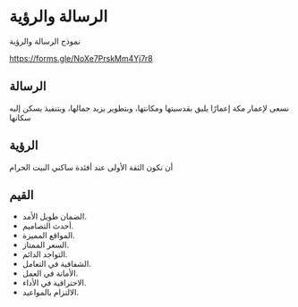 # الرسالة والرؤية

نموذج الرسالة والرؤية

https://forms.gle/NoXe7PrskMm4Yj7r8

## الرسالة

نسعى لإعمار مكة إعمارًا يليق بقدسيتها ومكانتها، وبتطوير يزيد جمالها، وبتنفيذ يسكن إليه سكانها

## الرؤية 

أن نكون الثقة الأولى عند أفئدة ساكني البيت الحرام

## القيم

- الضمان طويل الأمد.
- أحدث التصاميم.
- المواقع المميزة.
- السعر الممتاز.
- التواجد الدائم.
- الشفافية في التعامل.
- الأمانة في العمل.
- الاحترافية في الأداء.
- الالتزام بالمواعيد.




